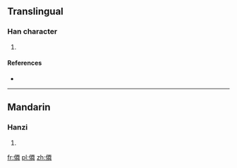 ==Translingual==

===Han character===
{{Han char|rn=9|rad=人|as=13|sn=15|four=|canj=人一田手 (OMWQ)}}

# {{defn|Han|sort=人13}}

====References====
* {{Han ref|kx=0118.051|hdz=80008.220|uh=50F2|ud=20722}}

----

==Mandarin==

===Hanzi===
{{cmn-hanzi|pin=[[xian]]|wg=hsien}}

# {{defn|lang=cmn|sort=人13}}

[[fr:僲]]
[[pl:僲]]
[[zh:僲]]